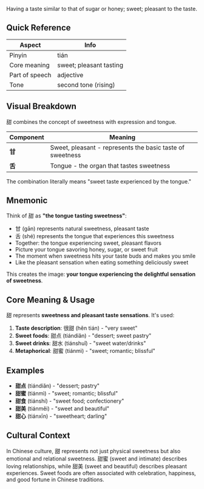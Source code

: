 Having a taste similar to that of sugar or honey; sweet; pleasant to the taste.

## Quick Reference

| Aspect         | Info                              |
| -------------- | --------------------------------- |
| Pinyin         | tián                              |
| Core meaning   | sweet; pleasant tasting           |
| Part of speech | adjective                         |
| Tone           | second tone (rising)              |

## Visual Breakdown

甜 combines the concept of sweetness with expression and tongue.

| Component | Meaning                                                       |
| --------- | ------------------------------------------------------------- |
| **甘**    | Sweet, pleasant - represents the basic taste of sweetness    |
| **舌**    | Tongue - the organ that tastes sweetness                     |

The combination literally means "sweet taste experienced by the tongue."

## Mnemonic

Think of 甜 as **"the tongue tasting sweetness"**:

- 甘 (gān) represents natural sweetness, pleasant taste
- 舌 (shé) represents the tongue that experiences this sweetness
- Together: the tongue experiencing sweet, pleasant flavors
- Picture your tongue savoring honey, sugar, or sweet fruit
- The moment when sweetness hits your taste buds and makes you smile
- Like the pleasant sensation when eating something deliciously sweet

This creates the image: **your tongue experiencing the delightful sensation of sweetness**.

## Core Meaning & Usage

甜 represents **sweetness and pleasant taste sensations**. It's used:

1. **Taste description**: 很甜 (hěn tián) - "very sweet"
2. **Sweet foods**: 甜点 (tiándiǎn) - "dessert; sweet pastry"
3. **Sweet drinks**: 甜水 (tiánshuǐ) - "sweet water/drinks"
4. **Metaphorical**: 甜蜜 (tiánmì) - "sweet; romantic; blissful"

## Examples

- **甜点** (tiándiǎn) - "dessert; pastry"
- **甜蜜** (tiánmì) - "sweet; romantic; blissful"
- **甜食** (tiánshí) - "sweet food; confectionery"
- **甜美** (tiánměi) - "sweet and beautiful"
- **甜心** (tiánxīn) - "sweetheart; darling"

## Cultural Context

In Chinese culture, 甜 represents not just physical sweetness but also emotional and relational sweetness. 甜蜜 (sweet and intimate) describes loving relationships, while 甜美 (sweet and beautiful) describes pleasant experiences. Sweet foods are often associated with celebration, happiness, and good fortune in Chinese traditions.
